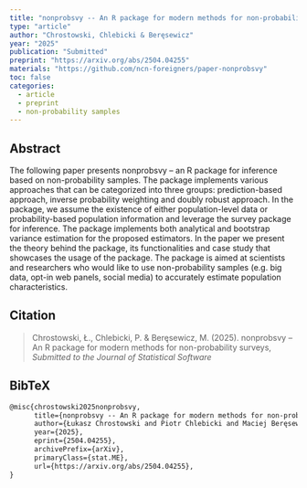 ```yaml
---
title: "nonprobsvy -- An R package for modern methods for non-probability surveys"
type: "article"
author: "Chrostowski, Chlebicki & Beręsewicz"
year: "2025"
publication: "Submitted"
preprint: "https://arxiv.org/abs/2504.04255"
materials: "https://github.com/ncn-foreigners/paper-nonprobsvy"
toc: false
categories:
  - article
  - preprint
  - non-probability samples
---
```


## Abstract

The following paper presents nonprobsvy -- an R package
for inference based on non-probability samples. The package implements
various approaches that can be categorized into three groups:
prediction-based approach, inverse probability weighting and doubly
robust approach. In the package, we assume the existence of either
population-level data or probability-based population information and
leverage the survey package for inference. The package implements
both analytical and bootstrap variance estimation for the proposed
estimators. In the paper we present the theory behind the package, its
functionalities and case study that showcases the usage of the package.
The package is aimed at scientists and researchers who would like to use
non-probability samples (e.g. big data, opt-in web panels, social media)
to accurately estimate population characteristics.

## Citation

> Chrostowski, Ł., Chlebicki, P. & Beręsewicz, M. (2025). nonprobsvy -- An R package for modern methods for non-probability surveys,
> *Submitted to the Journal of Statistical Software*

## BibTeX

``` tex
@misc{chrostowski2025nonprobsvy,
      title={nonprobsvy -- An R package for modern methods for non-probability surveys}, 
      author={Łukasz Chrostowski and Piotr Chlebicki and Maciej Beręsewicz},
      year={2025},
      eprint={2504.04255},
      archivePrefix={arXiv},
      primaryClass={stat.ME},
      url={https://arxiv.org/abs/2504.04255}, 
}
```
